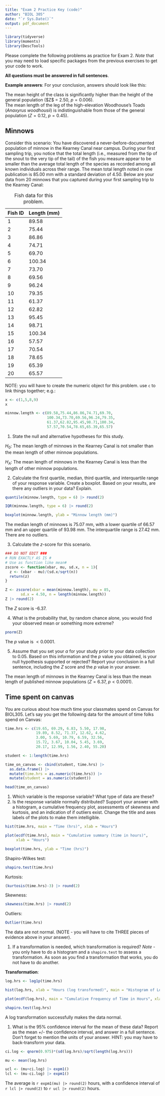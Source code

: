 ```yaml
---
title: "Exam 2 Practice Key (code)"
author: "BIOL 305"
date: "`r Sys.Date()`"
output: pdf_document
---
```


```r
library(tidyverse)
library(moments)
library(DescTools)
```

Please complete the following problems as practice for Exam 2. *Note* that you may need to load specific packages from the previous exercises to get your code to work.

**All questions must be answered in full sentences**.

**Example answers**: For your conclusion, answers should look like this:

| The mean height of the class is significantly higher than the height of the general population (\$Z\$ = 2.50, $p = 0.006$).

| The mean length of the leg of the high-elevation Woodhouse's Toads (*Anaxyrus woodhousii*) is indistinguishable from those of the general population ($Z = 0.12$, $p = 0.45$).

## Minnows

Consider this scenario: You have discovered a never-before-documented population of minnow in the Kearney Canal near campus. During your first sampling trip, you notice that the total length (i.e., measured from the tip of the snout to the very tip of the tail) of the fish you measure appear to be smaller than the average total length of the species as recorded among all known individuals across their range. The mean total length noted in one publication is 85.00 mm with a standard deviation of 4.50. Below are your data from 20 minnows that you captured during your first sampling trip to the Kearney Canal:

| Fish ID | Length (mm) |
|---------|-------------|
| 1       | 89.58       |
| 2       | 75.44       |
| 3       | 86.86       |
| 4       | 74.71       |
| 5       | 69.70       |
| 6       | 100.34      |
| 7       | 73.70       |
| 8       | 69.56       |
| 9       | 96.24       |
| 10      | 79.35       |
| 11      | 61.37       |
| 12      | 62.82       |
| 13      | 95.45       |
| 14      | 98.71       |
| 15      | 100.34      |
| 16      | 57.57       |
| 17      | 70.54       |
| 18      | 78.65       |
| 19      | 65.39       |
| 20      | 65.57       |

: Fish data for this problem.

NOTE: you will have to create the numeric object for this problem. use `c` to link things together; e.g.:

```r
x <- c(1,5,8,9)
x
```

```r
minnow.length <- c(89.58,75.44,86.86,74.71,69.70,
                   100.34,73.70,69.56,96.24,79.35,
                   61.37,62.82,95.45,98.71,100.34,
                   57.57,70.54,78.65,65.39,65.57)
```

1.  State the null and alternative hypotheses for this study.

$H_0$: The mean length of minnows in the Kearney Canal is not smaller than the mean length of other minnow populations. 

$H_A$: The mean length of minnows in the Kearney Canal is less than the length of other minnow populations.

2.  Calculate the first quartile, median, third quartile, and interquartile range of your response variable. Create a boxplot. Based on your results, are there any outliers in your data? Explain.

```r
quantile(minnow.length, type = 6) |> round(2)
```

```r
IQR(minnow.length, type = 6) |> round(2)
```

```r
boxplot(minnow.length, ylab = "Minnow length (mm)")
```

The median length of minnows is 75.07 mm, with a lower quartile of 66.57 mm and an upper quartile of 93.98 mm. The interquartile range is 27.42 mm. There are no outliers.

3.  Calculate the $z$-score for this scenario.

```r
### DO NOT EDIT ###
# RUN EXACTLY AS IS #
# Use as function like mean#
zscore <- function(xbar, mu, sd.x, n = 1){
  z <- (xbar - mu)/(sd.x/sqrt(n))
  return(z)
}
```

```r
Z <- zscore(xbar = mean(minnow.length), mu = 85,
       sd.x = 4.50, n = length(minnow.length))
Z |> round(2)
```

The $Z$ score is -6.37.

4.  What is the probability that, by random chance alone, you would find your observed mean or something more extreme?

```r
pnorm(Z)
```

The $p$ value is $< 0.0001$.

5.  Assume that you set your $\alpha$ for your study prior to your data collection to 0.05. Based on this information and the $p$ value you obtained, is your null hypothesis supported or rejected? Report your conclusion in a full sentence, including the $Z$ score and the $p$ value in your answer.

The mean length of minnows in the Kearney Canal is less than the mean length of published minnow populations ($Z = 6.37$, $p < 0.0001$).

## Time spent on canvas

You are curious about how much time your classmates spend on Canvas for BIOL305. Let's say you get the following data for the amount of time folks spend on Canvas:

```r
time.hrs <- c(19.65, 69.29, 6.83, 5.50, 17.98,
              19.89, 8.52, 71.37, 12.62, 4.62,
              3.00, 5.69, 10.79, 6.59, 32.56, 
              15.72, 3.67, 10.04, 5.45, 3.69, 
              20.17, 12.99, 1.56, 2.40, 55.20)

student <- 1:length(time.hrs)

time_on_canvas <- cbind(student, time.hrs) |> 
  as.data.frame() |> 
  mutate(time.hrs = as.numeric(time.hrs)) |> 
  mutate(student = as.numeric(student))

head(time_on_canvas)
```

1.  Which variable is the response variable? What type of data are these?
2.  Is the response variable normally distributed? Support your answer with a histogram, a cumulative frequency plot, assessments of skewness and kurtosis, and an indication of if outliers exist. Change the title and axes labels of the plots to make them intelligible.

```r
hist(time.hrs, main = "Time (hrs)", xlab = "Hours")
```

```r
plot(ecdf(time.hrs), main = "Cumulative summary (time in hours)",
     xlab = "Hours")
```

```r
boxplot(time.hrs, ylab = "Time (hrs)")
```

Shapiro-Wilkes test:

```r
shapiro.test(time.hrs)
```

Kurtosis:

```r
(kurtosis(time.hrs)-3) |> round(2)
```

Skewness:

```r
skewness(time.hrs) |> round(2)
```

Outliers:

```r
Outlier(time.hrs)
```

The data are not normal. (NOTE - you will have to cite THREE pieces of evidence above in *your* answer).

1.  If a transformation is needed, which transformation is required? *Note* - you only have to do a histogram and a `shapiro.test` to assess a transformation. As soon as you find a transformation that works, you do not have to do another.

**Transformation**:

```r
log.hrs <- log1p(time.hrs)

hist(log.hrs, xlab = "Hours (log transformed)", main = "Histogram of Log of Hours")
```

```r
plot(ecdf(log.hrs), main = "Cumulative Frequency of Time in Hours", xlab = "Log of Hours")
```

```r
shapiro.test(log.hrs)
```

A log transformation successfully makes the data normal.

1.  What is the 95% confidence interval for the mean of these data? Report as the mean +/- the confidence interval, and answer in a full sentence. Don't forget to mention the units of your answer. HINT: you may have to back-transform your data.

```r
ci.log <- qnorm(0.975)*(sd(log.hrs)/sqrt(length(log.hrs)))

mu <- mean(log.hrs)

ucl <- (mu+ci.log) |> expm1()
lcl <- (mu-ci.log) |> expm1()
```

The average is `r expm1(mu) |> round(2)` hours, with a confidence interval of `r lcl |> round(2)` to `r ucl |> round(2)` hours.
